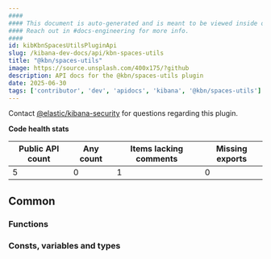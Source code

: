 ```yaml
---
####
#### This document is auto-generated and is meant to be viewed inside our experimental, new docs system.
#### Reach out in #docs-engineering for more info.
####
id: kibKbnSpacesUtilsPluginApi
slug: /kibana-dev-docs/api/kbn-spaces-utils
title: "@kbn/spaces-utils"
image: https://source.unsplash.com/400x175/?github
description: API docs for the @kbn/spaces-utils plugin
date: 2025-06-30
tags: ['contributor', 'dev', 'apidocs', 'kibana', '@kbn/spaces-utils']
---
```




Contact [@elastic/kibana-security](https://github.com/orgs/elastic/teams/kibana-security) for questions regarding this plugin.

**Code health stats**

| Public API count  | Any count | Items lacking comments | Missing exports |
|-------------------|-----------|------------------------|-----------------|
| 5 | 0 | 1 | 0 |

## Common

### Functions
<DocDefinitionList data={kbnSpacesUtilsObj.common.functions}/>

### Consts, variables and types
<DocDefinitionList data={kbnSpacesUtilsObj.common.misc}/>

